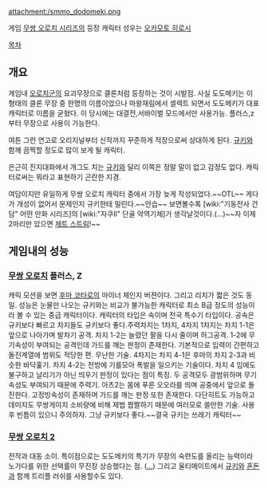 attachment:/smmo_dodomeki.png

게임 [[무쌍 오로치 시리즈]]의 등장 캐릭터
성우는 [[오카모토 히로시]]

[[목차]]

== 개요 ==
게임내 [[오로치]]군의 요괴무장으로 클론처럼 등장하는 것이 시발점. 사실 도도메키는 이 형태의 클론 무장 중 한명의 이름이었으나 마왕재림에서 셀렉트 되면서 도도메키가 대표 캐릭터로 이름을 굳혔다. 이 당시에는 대결전,서바이벌 모드에서만 사용가능. 플러스,z부터 무장으로 사용이 가능한다.

여튼 그런 연고로 오리지널부터 신작까지 꾸준하게 적장으로써 상대하게 된다. [[규키]]와 함께 끔찍할 정도로 많이 보게 될 캐릭터.

은근히 진지대화에서 개그도 치는 [[규키]]와 달리 이쪽은 정말 말이 없고 감정도 없다. 캐릭터로써는 뭐라고 표현하기 곤란한 지경.

여담이지만 유일하게 무쌍 오로치 캐릭터 중에서 가장 늦게 작성되었다.~~OTL~~
게다가 개성이 없어서 문제인지 규키한테 밀린다.~~안습~~
보면볼수록 [wiki:"기동전사 건담" 어떤 만화 시리즈]의 [wiki:"자쿠II" 단골 악역기체]가 생각날것이다.(...)~~자 이제 2마리만 있으면 [[제트 스트림]]!~~ 

== 게임내의 성능 ==
=== [[무쌍 오로치]] 플러스, Z ===
캐릭 모션을 보면 [[후마 코타로]]의 마이너 체인지 버젼이다. 그리고 리치가 짧은 것도 동일.
성능은 눈물만 나오는 규키와는 비교가 불가능한 캐릭터로 최소 B급 정도의 성능이라 볼 수 있는 중급 캐릭터이다. 캐릭터의 타입은 속이며 전국 특수기 타입이다.
공속은 규키보다 빠르고 차지들도 규키보다 좋다.주력차지는 1차지, 4차지
1차지는 차지 1-1은 앞으로 나아가며 발차기 공격. 차지 1-2는 늘렸던 팔을 다시 줄이며 허그공격. 1-2에 무기속성이 부여되는 공격인데 가드를 깨는 판정이 존재한다. 기본적으로 입력이 간편하고 돌진계열에 범위도 적당한 편. 무난한 기술.
4차지는 차지 4-1은 후마의 차지 2-3과 비슷한 바닥훑기. 차지 4-2는 전방에 기를모아 폭발을 일으키는 기술이다. 차지 4 임에도 불구하고 날리기가 아닌 띄우기 판정이 있다는 점이 특징. 두 공격모두 광범위하며 무기속성도 부여되기 때문에 주력기.
아츠2는 몸에 푸른 오오라를 띄며 공중에서 앞으로 돌진한다. 고정빙속성이 존재하며 가드를 깨는 판정 또한 존재한다. 다단히트도 가능하고 데미지도 무쌍게이지 소비량에 비해 제법 짭짤하기 때문에 여러모로 쓸만한 기술. 사용 후 빈틈이 있으니 주의하자.
그냥 규키보다 좋다.~~결국 규키는 쓰레기 캐릭터~~

=== [[무쌍 오로치 2]] ===
전작과 대동 소이.
특이점으로는 도도메키의 특기가 무장의 숙련도를 올리는 능력이라 노가다를 위한 선택률이 무진장 상승했다는 점. ([[...]])
그리고 울티메이트에서 [[규키]]와 [[혼돈]]과 함께 트리플 러쉬를 사용할수도 있다.
